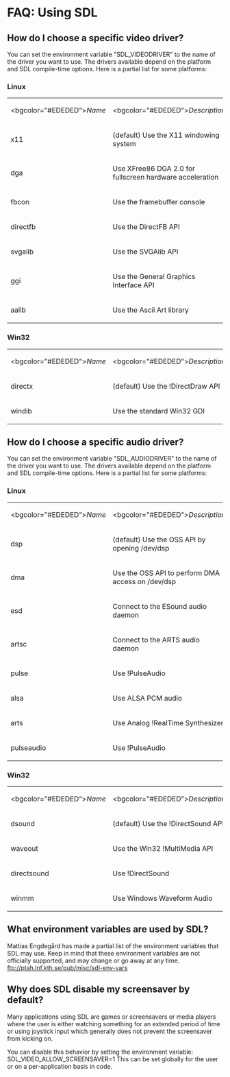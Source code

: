 = FAQ: Using SDL =


== How do I choose a specific video driver? ==

You can set the environment variable "SDL_VIDEODRIVER" to the name of the driver you want to use. The drivers available depend on the platform and SDL compile-time options. Here is a partial list for some platforms:

=== Linux ===
{|
|<bgcolor="#EDEDED">''Name''
|<bgcolor="#EDEDED">''Description''
|<bgcolor="#EDEDED">''1.2''
|<bgcolor="#EDEDED">''2.0''
|-
|x11                        
| (default) Use the X11 windowing system 
| yes 
|     
|-
|dga                        
|Use XFree86 DGA 2.0 for fullscreen hardware acceleration 
| yes 
|     
|-
|fbcon                      
|Use the framebuffer console             
| yes 
|     
|-
|directfb                   
|Use the DirectFB API                    
| yes 
|     
|-
|svgalib                    
|Use the SVGAlib API                     
| yes 
|     
|-
|ggi                        
|Use the General Graphics Interface API  
| yes 
|     
|-
|aalib                      
|Use the Ascii Art library               
| yes 
|     
|}

=== Win32 ===
{|
|<bgcolor="#EDEDED">''Name''
|<bgcolor="#EDEDED">''Description''
|<bgcolor="#EDEDED">''1.2''
|<bgcolor="#EDEDED">''2.0''
|-
|directx                    
|(default) Use the !DirectDraw API 
| yes 
|     
|-
|windib                     
|Use the standard Win32 GDI        
| yes 
|     
|}

== How do I choose a specific audio driver? ==
You can set the environment variable "SDL_AUDIODRIVER" to the name of the driver you want to use. The drivers available depend on the platform and SDL compile-time options. Here is a partial list for some platforms:

=== Linux ===
{|
|<bgcolor="#EDEDED">''Name''
|<bgcolor="#EDEDED">''Description''
|<bgcolor="#EDEDED">''1.2''
|<bgcolor="#EDEDED">''2.0''
|-
|dsp                        
|(default) Use the OSS API by opening /dev/dsp
| yes 
| yes 
|-
|dma                        
|Use the OSS API to perform DMA access on /dev/dsp
| yes 
|     
|-
|esd                        
|Connect to the ESound audio daemon
| yes 
| yes 
|-
|artsc                      
|Connect to the ARTS audio daemon  
| yes 
|     
|-
|pulse                      
|Use !PulseAudio                   
| yes 
|     
|-
|alsa                       
|Use ALSA PCM audio                
| yes 
| yes 
|-
|arts                       
|Use Analog !RealTime Synthesizer  
| yes 
| yes 
|-
|pulseaudio                 
|Use !PulseAudio                   
|     
| yes 
|}

=== Win32 ===
{|
|<bgcolor="#EDEDED">''Name''
|<bgcolor="#EDEDED">''Description''
|<bgcolor="#EDEDED">''1.2''
|<bgcolor="#EDEDED">''2.0''
|-
|dsound                     
|(default) Use the !DirectSound API
| yes 
|     
|-
|waveout                    
|Use the Win32 !MultiMedia API     
| yes 
|     
|-
|directsound                
|Use !DirectSound                  
|     
| yes 
|-
|winmm                      
|Use Windows Waveform Audio        
|     
| yes 
|}

== What environment variables are used by SDL? ==
Mattias Engdegård has made a partial list of the environment variables that SDL may use. Keep in mind that these environment variables are not officially supported, and may change or go away at any time.
ftp://ptah.lnf.kth.se/pub/misc/sdl-env-vars

== Why does SDL disable my screensaver by default? ==
Many applications using SDL are games or screensavers or media players where the user is either watching something for an extended period of time or using joystick input which generally does not prevent the screensaver from kicking on.

You can disable this behavior by setting the environment variable:
SDL_VIDEO_ALLOW_SCREENSAVER=1
This can be set globally for the user or on a per-application basis in code. 
